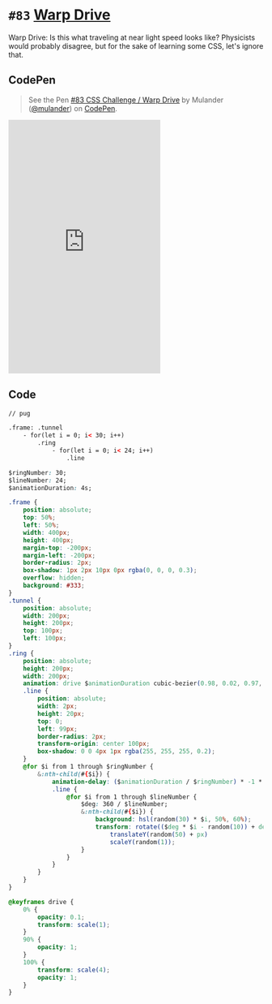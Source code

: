 
<Meta />

# `#83` [Warp Drive](https://100dayscss.com/days/83/)

Warp Drive: Is this what traveling at near light speed looks like? Physicists would probably disagree, but for the sake of learning some CSS, let&#x27;s ignore that.

## CodePen

> See the Pen [#83 CSS Challenge / Warp Drive](https://codepen.io/mulander/pen/LYMLJpy)
by Mulander ([@mulander](https://codepen.io/mulander))
on [CodePen](https://codepen.io).

<iframe
  height="500"
  className="w-full my-10 bg-gray-200"
  scrolling="no"
  title="#83 CSS Challenge / Warp Drive"
  src="https://codepen.io/mulander/embed/LYMLJpy?default-tab=html%2Cresult"
  frameBorder="no"
  loading="lazy"
  allowtransparency="true"
  allowFullScreen={true}
>

</iframe>

## Code

```html
// pug

.frame: .tunnel
	- for(let i = 0; i< 30; i++)
		.ring
			- for(let i = 0; i< 24; i++)
				.line
```

```css
$ringNumber: 30;
$lineNumber: 24;
$animationDuration: 4s;

.frame {
	position: absolute;
	top: 50%;
	left: 50%;
	width: 400px;
	height: 400px;
	margin-top: -200px;
	margin-left: -200px;
	border-radius: 2px;
	box-shadow: 1px 2px 10px 0px rgba(0, 0, 0, 0.3);
	overflow: hidden;
	background: #333;
}
.tunnel {
	position: absolute;
	width: 200px;
	height: 200px;
	top: 100px;
	left: 100px;
}
.ring {
	position: absolute;
	height: 200px;
	width: 200px;
	animation: drive $animationDuration cubic-bezier(0.98, 0.02, 0.97, 0.12) both infinite;
	.line {
		position: absolute;
		width: 2px;
		height: 20px;
		top: 0;
		left: 99px;
		border-radius: 2px;
		transform-origin: center 100px;
		box-shadow: 0 0 4px 1px rgba(255, 255, 255, 0.2);
	}
	@for $i from 1 through $ringNumber {
		&:nth-child(#{$i}) {
			animation-delay: ($animationDuration / $ringNumber) * -1 * ($i - 1);
			.line {
				@for $i from 1 through $lineNumber {
					$deg: 360 / $lineNumber;
					&:nth-child(#{$i}) {
						background: hsl(random(30) * $i, 50%, 60%);
						transform: rotate(($deg * $i - random(10)) + deg)
							translateY(random(50) + px)
							scaleY(random(1));
					}
				}
			}
		}
	}
}

@keyframes drive {
	0% {
		opacity: 0.1;
		transform: scale(1);
	}
	90% {
		opacity: 1;
	}
	100% {
		transform: scale(4);
		opacity: 1;
	}
}
```